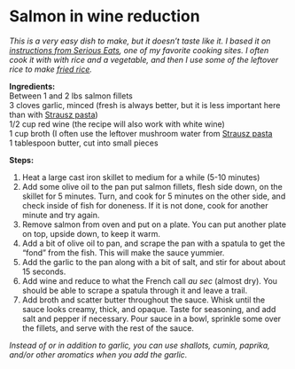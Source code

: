 # Salmon in wine reduction {.unnumbered}

*This is a very easy dish to make, but it doesn't taste like it. I based it on <a href="https://www.seriouseats.com/just-add-water-how-to-make-a-pan-sauce-and-how-to-fix-a-broken-one">instructions from Serious Eats</a>, one of my favorite cooking sites. I often cook it with with rice and a vegetable, and then I use some of the leftover rice to make [fried rice](#fried-rice).* 

**Ingredients:**  
Between 1 and 2 lbs salmon fillets  
3 cloves garlic, minced (fresh is always better, but it is less important here than with [Strausz pasta](#Strausz-pasta))  
1/2 cup red wine (the recipe will also work with white wine)  
1 cup broth (I often use the leftover mushroom water from [Strausz pasta](#Strausz-pasta)  
1 tablespoon butter, cut into small pieces

**Steps:**  

1. Heat a large cast iron skillet to medium for a while (5-10 minutes)  
2. Add some olive oil to the pan put salmon fillets, flesh side down, on the skillet for 5 minutes. Turn, and cook for 5 minutes on the other side, and check inside of fish for doneness. If it is not done, cook for another minute and try again.  
3. Remove salmon from oven and put on a plate. You can put another plate on top, upside down, to keep it warm.  
4. Add a bit of olive oil to pan, and scrape the pan with a spatula to get the "fond" from the fish. This will make the sauce yummier.  
5. Add the garlic to the pan along with a bit of salt, and stir for about about 15 seconds.  
6. Add wine and reduce to what the French call *au sec* (almost dry). You should be able to scrape a spatula through it and leave a trail.  
7. Add broth and scatter butter throughout the sauce. Whisk until the sauce looks creamy, thick, and opaque. Taste for seasoning, and add salt and pepper if necessary. Pour sauce in a bowl, sprinkle some over the fillets, and serve with the rest of the sauce.  

*Instead of or in addition to garlic, you can use shallots, cumin, paprika, and/or other aromatics when you add the garlic.*
